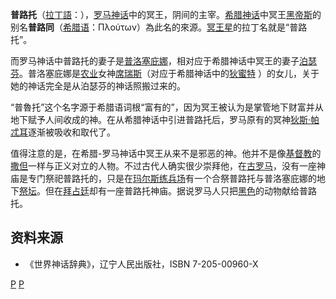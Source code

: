 '''普路托'''（[[拉丁語|拉丁語]]：{{lang|la|Pluto}}），[[罗马神话|罗马神话]]中的冥王，阴间的主宰。[[希腊神话|希腊神话]]中冥王[[黑帝斯|黑帝斯]]的别名'''普路同'''（[[希腊语|希腊语]]：Πλούτων）為此名的來源。[[冥王星|冥王星]]的拉丁名就是“普路托”。

而罗马神话中普路托的妻子是[[普洛塞庇娜|普洛塞庇娜]]，相对应于希腊神话中冥王的妻子[[珀耳塞福涅|泊瑟芬]]。普洛塞庇娜是[[农业|农业]]女神[[席瑞斯|席瑞斯]]（对应于希腊神话中的[[狄蜜特|狄蜜特]] 
）的女儿，关于她的神话完全是从泊瑟芬的神话照搬过来的。

“普魯托”这个名字源于希腊语词根“富有的”，因为冥王被认为是掌管地下财富并从地下赋予人间收成的神。在从希腊神话中引进普路托后，罗马原有的冥神[[狄斯·帕忒耳|狄斯·帕忒耳]]逐渐被吸收和取代了。

值得注意的是，在希腊-罗马神话中冥王从来不是邪恶的神。他并不是像[[基督教|基督教]]的[[撒但|撒但]]一样与正义对立的人物。不过古代人确实很少崇拜他，在[[古罗马|古罗马]]，没有一座神庙是专门祭祀普路托的，只是在[[玛尔斯练兵场|玛尔斯练兵场]]有一个合祭普路托与普洛塞庇娜的地下[[祭坛|祭坛]]。但在[[拜占廷|拜占廷]]却有一座普路托神庙。据说罗马人只把[[黑色|黑色]]的动物献给普路托。

== 资料来源 ==
* 《世界神话辞典》，辽宁人民出版社，ISBN 7-205-00960-X

{{罗马神话}}

[[Category:羅馬神祇|P]]
[[Category:死神|P]]